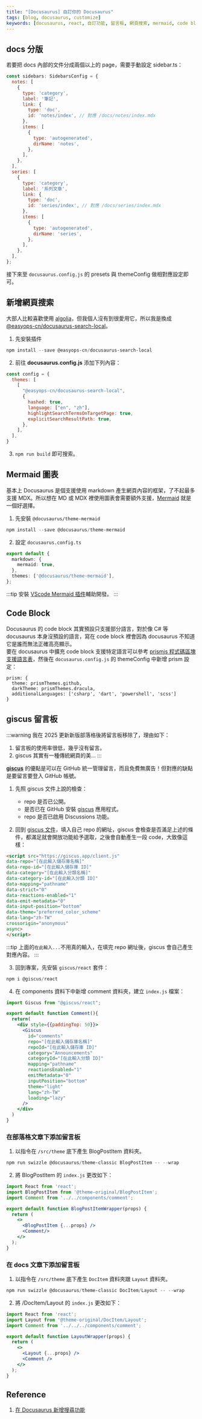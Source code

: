```yaml
---
title: "[Docusaurus] 自訂你的 Docusaurus"
tags: [blog, docusaurus, customize]
keywords: [docusaurus, react, 自訂功能, 留言板, 網頁搜索, mermaid, code block, prism, giscus]
---
```


## docs 分版
若要把 docs 內部的文件分成兩個以上的 page，需要手動設定 sidebar.ts：

```js title='以本站為例'
const sidebars: SidebarsConfig = {
  notes: [
    {
      type: 'category',
      label: '筆記',
      link: {
        type: 'doc',
        id: 'notes/index', // 對應 /docs/notes/index.mdx
      },
      items: [
        {
          type: 'autogenerated',
          dirName: 'notes',
        },
      ],
    },
  ],
  series: [
    {
      type: 'category',
      label: '系列文章',
      link: {
        type: 'doc',
        id: 'series/index', // 對應 /docs/series/index.mdx
      },
      items: [
        {
          type: 'autogenerated',
          dirName: 'series',
        },
      ],
    },
  ],
};
```

接下來至 `docusaurus.config.js` 的 presets 與 themeConfig 做相對應設定即可。

## 新增網頁搜索
大部人比較喜歡使用 [algolia](https://docusaurus.io/docs/search#using-algolia-docsearch)，但我個人沒有到很愛用它，所以我是換成 [@easyops-cn/docusaurus-search-local](https://github.com/easyops-cn/docusaurus-search-local?tab=readme-ov-file)。

1. 先安裝插件
```powershell
npm install --save @easyops-cn/docusaurus-search-local
```
2. 前往 **docusaurus.config.js** 添加下列內容：
```js
const config = {
  themes: [
    [
      "@easyops-cn/docusaurus-search-local",
      {
        hashed: true,
        language: ["en", "zh"],
        highlightSearchTermsOnTargetPage: true,
        explicitSearchResultPath: true,
      },
    ],
  ],
}
```
3. `npm run build` 即可搜索。

## Mermaid 圖表
基本上 Docusaurus 是個支援使用 markdown 產生網頁內容的框架，了不起最多支援 MDX。所以想在 MD 或 MDX 裡使用圖表會需要額外支援，[Mermaid](https://mermaid.js.org/intro/) 就是一個好選擇。

1. 先安裝 `@docusaurus/theme-mermaid`
```powershell
npm install --save @docusaurus/theme-mermaid
```

2. 設定 `docusaurus.config.ts`
```ts
export default {
  markdown: {
    mermaid: true,
  },
  themes: ['@docusaurus/theme-mermaid'],
};
```

:::tip
安裝 [VScode Mermaid 插件](https://marketplace.visualstudio.com/items?itemName=bierner.markdown-mermaid)輔助開發。
:::

## Code Block
Docusaurus 的 code block 其實預設只支援部分語言，對於像 C# 等 docusaurus 本身沒預設的語言，寫在 code block 裡會因為 docusaurus 不知道它是誰而無法正確高亮顯示。  
要在 docusaurus 中擴充 code block 支援特定語言可以參考 [prismjs 程式碼區塊支援語言表](https://prismjs.com/#supported-languages)，然後在 `docusaurus.config.js` 的 themeConfig 中新增 prism 設定：

```
prism: {
  theme: prismThemes.github,
  darkTheme: prismThemes.dracula,
  additionalLanguages: ['csharp', 'dart', 'powershell', 'scss']
}
```

## giscus 留言板
:::warning
我在 2025 更新新版部落格後將留言板移除了，理由如下：
1. 留言板的使用率很低，幾乎沒有留言。
2. giscus 其實有一種傳統網頁的美...
:::

[**giscus**](https://giscus.app/zh-TW) 的優點是可以在 GitHub 統一管理留言，而且免費無廣告！但對應的缺點是要留言要登入 GitHub 帳號。  

1. 先照 giscus 文件上說的檢查：
    * repo 是否已公開。
    * 是否已在 GitHub 安裝 [giscus](https://github.com/apps/giscus) 應用程式。
    * repo 是否已啟用 Discussions 功能。

2. 回到 [giscus 文件](https://giscus.app/zh-TW)，填入自己 repo 的網址，giscus 會檢查是否滿足上述的條件，都滿足就會開放功能給予選取，之後會自動產生一段 code，大致像這樣：
```html
<script src="https://giscus.app/client.js"
data-repo="[在此輸入儲存庫名稱]"
data-repo-id="[在此輸入儲存庫 ID]"
data-category="[在此輸入分類名稱]"
data-category-id="[在此輸入分類 ID]"
data-mapping="pathname"
data-strict="0"
data-reactions-enabled="1"
data-emit-metadata="0"
data-input-position="bottom"
data-theme="preferred_color_scheme"
data-lang="zh-TW"
crossorigin="anonymous"
async>
</script>
```
:::tip
上面的`在此輸入...`不用真的輸入，在填完 repo 網址後，giscus 會自己產生對應內容。
:::

3. 回到專案，先安裝 `giscus/react` 套件：
```powershell
npm i @giscus/react
```

4. 在 components 資料下中新增 comment 資料夾，建立 `index.js` 檔案：
```jsx title='/components/comment/index.js'
import Giscus from "@giscus/react";

export default function Comment(){
  return(
    <div style={{paddingTop: 50}}>
      <Giscus
        id="comments"
        repo="[在此輸入儲存庫名稱]"
        repoId="[在此輸入儲存庫 ID]"
        category="Announcements"
        categoryId="[在此輸入分類 ID]"
        mapping="pathname"
        reactionsEnabled="1"
        emitMetadata="0"
        inputPosition="bottom"
        theme="light"
        lang="zh-TW"
        loading="lazy"
      />
    </div>
  )
}
```

### 在部落格文章下添加留言板
1. 以指令在 `/src/theme` 底下產生 BlogPostItem 資料夾。
```powershell
npm run swizzle @docusaurus/theme-classic BlogPostItem -- --wrap
```
2. 將 BlogPostItem 的 `index.js` 更改如下：
```jsx
import React from 'react';
import BlogPostItem from '@theme-original/BlogPostItem';
import Comment from '../../components/comment';

export default function BlogPostItemWrapper(props) {
  return (
    <>
      <BlogPostItem {...props} />
      <Comment/>
    </>
  );
}
```

### 在 docs 文章下添加留言板
1. 以指令在 `/src/theme` 底下產生 `DocItem` 資料夾跟 `Layout` 資料夾。
```powershell
npm run swizzle @docusaurus/theme-classic DocItem/Layout -- --wrap
```
2. 將 /DocItem/Layout 的 `index.js` 更改如下：
```jsx
import React from 'react';
import Layout from '@theme-original/DocItem/Layout';
import Comment from '../../../components/comment';

export default function LayoutWrapper(props) {
  return (
    <>
      <Layout {...props} />
      <Comment />
    </>
  );
}
```

## Reference
1. [在 Docusaurus 新增搜尋功能](https://jimhuang.dev/docusaurus/search-local/)